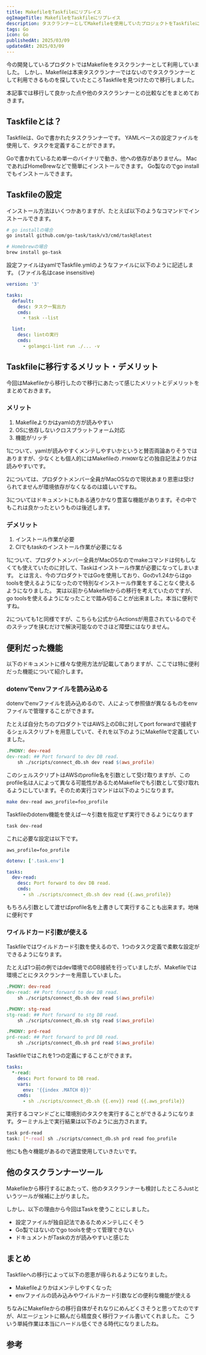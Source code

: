 ```yaml
---
title: MakefileをTaskfileにリプレイス
ogImageTitle: MakefileをTaskfileにリプレイス
description: タスクランナーとしてMakefileを使用していたプロジェクトをTaskfileに移行した
tags: Go
icon: Go
publishedAt: 2025/03/09
updatedAt: 2025/03/09
---
```


今の開発しているプロダクトではMakefileをタスクランナーとして利用していました。
しかし、Makefileは本来タスクランナーではないのでタスクランナーとして利用できるものを探していたところTaskfileを見つけたので移行しました。

本記事では移行して良かった点や他のタスクランナーとの比較などをまとめておきます。

## Taskfileとは？
Taskfileは、Goで書かれたタスクランナーです。
YAMLベースの設定ファイルを使用して、タスクを定義することができます。

Goで書かれているため単一のバイナリで動き、他への依存がありません。
MacであればHomeBrewなどで簡単にインストールできます。
Go製なのでgo installでもインストールできます。

## Taskfileの設定

インストール方法はいくつかありますが、たとえば以下のようなコマンドでインストールできます。
```bash
# go installの場合
go install github.com/go-task/task/v3/cmd/task@latest

# Homebrewの場合
brew install go-task
```

設定ファイルはyamlでTaskfile.ymlのようなファイルに以下のように記述します。
(ファイル名はcase insensitive)

```yaml title="Taskfile.yml"
version: '3'

tasks:
  default:
    desc: タスク一覧出力
    cmds:
      - task --list

  lint:
    desc: lintの実行
    cmds:
      - golangci-lint run ./... -v
```

## Taskfileに移行するメリット・デメリット

今回はMakefileから移行したので移行にあたって感じたメリットとデメリットをまとめておきます。

### メリット
1. Makefileよりかはyamlの方が読みやすい
1. OSに依存しないクロスプラットフォーム対応
1. 機能がリッチ

1について、yamlが読みやすくメンテしやすいかというと賛否両論ありそうではありますが、少なくとも個人的にはMakefileの`.PYHONY`などの独自記法よりかは読みやすいです。

2については、プロダクトメンバー全員がMacOSなので現状あまり恩恵は受けられてませんが環境依存がなくなるのは嬉しいですね。

3についてはドキュメントにもある通りかなり豊富な機能があります。その中でもこれは良かったというものは後述します。

### デメリット
1. インストール作業が必要
1. CIでもtaskのインストール作業が必要になる

1について、プロダクトメンバー全員がMacOSなのでmakeコマンドは何もしなくても使えていたのに対して、Taskはインストール作業が必要になってしまいます。
とは言え、今のプロダクトではGoを使用しており、Goのv1.24からはgo toolsを使えるようになったので特別なインストール作業をすることなく使えるようになりました。
実は以前からMakefileからの移行を考えていたのですが、go toolsを使えるようになったことで踏み切ることが出来ました。本当に便利ですね。

2についても1と同様ですが、こちらも公式からActionsが用意されているのでそのステップを挟むだけで解決可能なのでさほど障壁にはなりません。

## 便利だった機能

以下のドキュメントに様々な使用方法が記載してありますが、ここでは特に便利だった機能について紹介します。
<EmbedLink url="https://taskfile.dev/usage" />

### dotenvでenvファイルを読み込める

dotenvでenvファイルを読み込めるので、人によって参照値が異なるものをenvファイルで管理することができます。

たとえば自分たちのプロダクトではAWS上のDBに対してport forwardで接続するシェルスクリプトを用意していて、それを以下のようにMakefileで定義していました。

```makefile title="Makefile"
.PHONY: dev-read
dev-read: ## Port forward to dev DB read.
	sh ./scripts/connect_db.sh dev read $(aws_profile)
```

このシェルスクリプトはAWSのprofile名を引数として受け取りますが、このprofile名は人によって異なる可能性があるためMakefileでも引数として受け取れるようにしています。そのため実行コマンドは以下のようになります。

```bash
make dev-read aws_profile=foo_profile
```

Taskfileのdotenv機能を使えば一々引数を指定せず実行できるようになります
```bash
task dev-read
```

これに必要な設定は以下です。

```env title=".task.env"
aws_profile=foo_profile
```

```yaml title="Taskfile.yml"
dotenv: ['.task.env']

tasks:
  dev-read:
    desc: Port forward to dev DB read.
    cmds:
      - sh ./scripts/connect_db.sh dev read {{.aws_profile}}
```

もちろん引数として渡せばprofile名を上書きして実行することも出来ます。地味に便利です

### ワイルドカード引数が使える

Taskfileではワイルドカード引数を使えるので、1つのタスク定義で柔軟な設定ができるようになります。

たとえば1つ前の例ではdev環境でのDB接続を行っていましたが、Makefileでは環境ごとにタスクランナーを用意していました。

```makefile title="Makefile"
.PHONY: dev-read
dev-read: ## Port forward to dev DB read.
	sh ./scripts/connect_db.sh dev read $(aws_profile)

.PHONY: stg-read
stg-read: ## Port forward to stg DB read.
	sh ./scripts/connect_db.sh stg read $(aws_profile)

.PHONY: prd-read
prd-read: ## Port forward to prd DB read.
	sh ./scripts/connect_db.sh prd read $(aws_profile)
```

Taskfileではこれを1つの定義にすることができます。

```yaml title="Taskfile.yml"
tasks:
  *-read:
    desc: Port forward to DB read.
    vars:
      env: '{{index .MATCH 0}}'
    cmds:
      - sh ./scripts/connect_db.sh {{.env}} read {{.aws_profile}}
```

実行するコマンドごとに環境別のタスクを実行することができるようになります。ターミナル上で実行結果は以下のように出力されます。
```bash
task prd-read
task: [*-read] sh ./scripts/connect_db.sh prd read foo_profile
```

他にも色々機能があるので適宜使用していきたいです。

## 他のタスクランナーツール

Makefileから移行するにあたって、他のタスクランナーも検討したところJustというツールが候補に上がりました。

しかし、以下の理由から今回はTaskを使うことにしました。
- 設定ファイルが独自記法であるためメンテしにくそう
- Go製ではないのでgo toolsを使って管理できない
- ドキュメントがTaskの方が読みやすいと感じた

## まとめ

Taskfileへの移行によって以下の恩恵が得られるようになりました。

- Makefileよりかはメンテしやすくなった
- envファイルの読み込みやワイルドカード引数などの便利な機能が使える

ちなみにMakefileからの移行自体がそれなりにめんどくさそうと思ってたのですが、AIエージェントに頼んだら精度良く移行ファイル書いてくれました。
こういう単純作業は本当にハードル低くできる時代になりましたね。

## 参考

<EmbedLink url="https://taskfile.dev/" />

<EmbedLink url="https://tech.macloud.jp/entry/2023/07/28/185145" />
